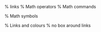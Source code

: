 \usepackage{amsmath}
\usepackage{hyperref} % links
\usepackage{booktabs}

% Math operators
\newcommand{\argmax}{\arg\!\max}
\newcommand{\argmin}{\arg\!\min}
\newcommand\ev[1]{E\left\langle#1\right\rangle}
\newcommand\vv[1]{V\left\langle#1\right\rangle}

% Math commands
\newcommand{\mat}[1]{\mathbf{#1}}

% Math symbols
\newcommand{\NN}{\mathcal{N}}
\newcommand{\UU}{\mathcal{U}}
\newcommand{\LL}{\mathcal{L}}
\newcommand{\RR}{\mathbb{R}}

% Links and colours
\hypersetup{hidelinks} % no box around links
\hypersetup{ % links with pretty colours
  colorlinks   = true, % Colours links instead of ugly boxes
  urlcolor     = blue, % Colour for external hyperlinks
  linkcolor    = blue, % Colour of internal links
  citecolor   = red % Colour of citations
}

